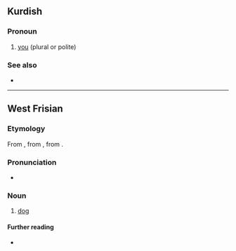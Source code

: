 {{also|Appendix:Variations of "hun"}}
==Kurdish==

===Pronoun===
{{head|ku|pronoun}}

# [[you]] (plural or polite)

===See also===
* {{l|ku|tu}}

----

==West Frisian==

===Etymology===
From {{inh|fy|ofs|hund}}, from {{inh|fy|gem-pro|*hundaz}}, from {{der|fy|ine-pro|*ḱwṓ}}.

===Pronunciation===
* {{IPA|/huːn/|/hun/|lang=fy}}

===Noun===
{{fy-noun|c|hûnen|hûntsje}}

# {{topics|fy|Canids}} [[dog]]

====Further reading====
* {{R:WFT|41813}}
